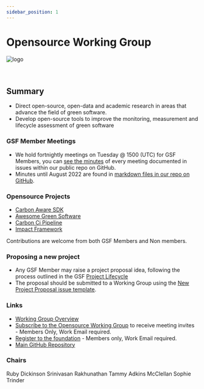 ```yaml
---
sidebar_position: 1
---
```



# Opensource Working Group

<div class="intro-logo">
  <img src="/img/logo.svg" alt="logo" />
</div>
<br />
<br />

## Summary

- Direct open-source, open-data and academic research in areas that advance the field of green software.
- Develop open-source tools to improve the monitoring, measurement and lifecycle assessment of green software

### GSF Member Meetings

- We hold fortnightly meetings on Tuesday @ 1500 (UTC) for GSF Members, you can [see the minutes](https://github.com/Green-Software-Foundation/opensource-wg/issues) of every meeting documented in issues within our public repo on GitHub.
- Minutes until August 2022 are found in [markdown files in our repo on GitHub](https://github.com/Green-Software-Foundation/opensource-wg/tree/main/Agenda_Minutes).

### Opensource Projects

- [Carbon Aware SDK](https://greensoftwarefoundation.atlassian.net/wiki/spaces/~612dd45e45cd76006a84071a/pages/17137665/Opensource+Carbon+Aware+SDK)
- [Awesome Green Software](https://greensoftwarefoundation.atlassian.net/wiki/spaces/~612dd45e45cd76006a84071a/pages/16941060/Opensource+Awesome+Green+Software)
- [Carbon Ci Pipeline](https://greensoftwarefoundation.atlassian.net/wiki/spaces/~612dd45e45cd76006a84071a/pages/84508673/Opensource+Carbon-Ci)
- [Impact Framework](https://greensoftwarefoundation.atlassian.net/wiki/spaces/~612dd45e45cd76006a84071a/pages/17072136/Opensource+Impact+Framework)

Contributions are welcome from both GSF Members and Non members.  

### Proposing a new project

- Any GSF Member may raise a project proposal idea, following the process outlined in the GSF [Project Lifecycle](https://oc.greensoftware.foundation/project-lifecycle.html)
- The proposal should be submitted to a Working Group using the [New Project Proposal issue template](https://github.com/Green-Software-Foundation/oc/issues/new?assignees=tmcclell%2C+Sealjay%2C+seanmcilroy29&labels=project%2C+proposed&projects=&template=new-project-proposal.md&title=%5BProject%5D+Title+Of+Project).


### Links
- [Working Group Overview](https://greensoftwarefoundation.atlassian.net/wiki/spaces/~612dd45e45cd76006a84071a/pages/852049/Open+Source+Working+Group)
- [Subscribe to the Opensource Working Group](https://greensoftware.foundation/subscribe/) to receive meeting invites - Members Only, Work Email required.
- [Register to the foundation](https://greensoftware.foundation/onboarding/register) - Members only, Work Email required.
- [Main GitHub Repository](https://github.com/Green-Software-Foundation/opensource-wg)

### Chairs

<TeamMember>
  <TeamMember
    company="Avanade"
    github="rubydickinson19"
    linkedin="ruby-dickinson"
  >
    Ruby Dickinson
  </TeamMember>
  <TeamMember
    company="Microsoft"
    github="srini1978"
    linkedin="srinivasanrakhunathan"
  >
    Srinivasan Rakhunathan
  </TeamMember>
 <TeamMember
company="Microsoft"
    github="tmcclell"
    linkedin="tammymcclellan"
  >
    Tammy Adkins McClellan
 </TeamMember>
 <TeamMember
company="Green Software Foundation"
    github="sophietn"
    linkedin="sophie-trinder-674b8594"
  >
    Sophie Trinder
